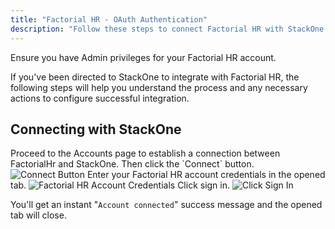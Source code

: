 ```yaml
---
title: "Factorial HR - OAuth Authentication"
description: "Follow these steps to connect Factorial HR with StackOne Hub successfully."
---
```



<Warning>
  Ensure you have Admin privileges for your Factorial HR account.
</Warning>

If you've been directed to StackOne to integrate with Factorial HR, the following steps will help you understand the process and any necessary actions to configure successful integration.

## Connecting with StackOne

<Steps>
  <Step title="Proceed to the Accounts page">
    Proceed to the Accounts page to establish a connection between FactorialHr and StackOne. Then click the `Connect` button.
    <Frame>
      <img className='rounded-md' style={{ margin: '0 auto', border: '1px solid #efefef' }} alt="Connect Button" src="/images/factorialhr/image1.png" />
    </Frame>
  </Step>

  <Step title="Enter your Factorial HR account credentials">
    Enter your Factorial HR account credentials in the opened tab.
    <Frame>
      <img className='rounded-md' style={{ margin: '0 auto', border: '1px solid #efefef' }} alt="Factorial HR Account Credentials" src="/images/factorialhr/image2.png" />
    </Frame>
  </Step>

  <Step title="Click Sign In">
    Click sign in.
    <Frame>
      <img className='rounded-md' style={{ margin: '0 auto', border: '1px solid #efefef' }} alt="Click Sign In" src="/images/factorialhr/image3.png" />
    </Frame>
  </Step>
</Steps>

You'll get an instant "`Account connected`" success message and the opened tab will close.

<IntegrationFooter />
